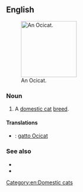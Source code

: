 ==English==
[[File:Ocicat Rizzo moving.jpg|thumb|150px|right|An Ocicat.]]
===Noun===
{{en-noun}}

# A [[domestic cat]] [[breed]].

====Translations====
{{checktrans-top}}
* {{ttbc|it}}: [[gatto Ocicat]]
{{trans-mid}}

{{trans-bottom}}

===See also===
* {{pedia}}
* {{commonslite|Category:Ocicat}}

[[Category:en:Domestic cats]]